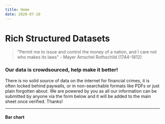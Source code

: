 ```yaml
---
title: Home
date: 2020-07-10
---
```


# Rich Structured Datasets

>"Permit me to issue and control the money of a nation, and I care not who makes its laws" - Mayer Amschel Rothschild (1744–1812)


### Our data is crowdsourced, help make it better! 
There is no solid source of data on the internet for financial crimes, 
it is often locked behind paywalls, or in non-searchable formats like PDFs
or just plain forgotten about. We are powered by you as all our information 
can be submitted by anyone via the form below and it will be added to the main 
sheet once verified. Thanks!

---

#### Bar chart




